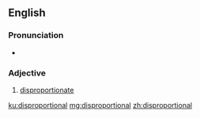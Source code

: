 ==English==

===Pronunciation===
* {{a|UK}} {{IPA|[dɪspɹəˈpɔː(ɹ)ʃənəɫ]}}

===Adjective===
{{en-adj}}

# [[disproportionate]]

[[ku:disproportional]]
[[mg:disproportional]]
[[zh:disproportional]]